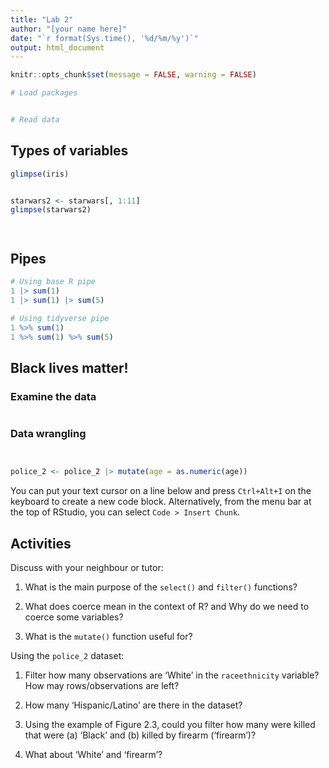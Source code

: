 ```yaml
---
title: "Lab 2"
author: "[your name here]"
date: "`r format(Sys.time(), '%d/%m/%y')`"
output: html_document
---
```


```r
knitr::opts_chunk$set(message = FALSE, warning = FALSE)
```

```r
# Load packages


# Read data

```

## Types of variables

```r
glimpse(iris)
```

```r

```

```r
starwars2 <- starwars[, 1:11]
glimpse(starwars2)
```


```r

```

```r

```

## Pipes

```r
# Using base R pipe
1 |> sum(1)
1 |> sum(1) |> sum(5)
```

```r
# Using tidyverse pipe
1 %>% sum(1)
1 %>% sum(1) %>% sum(5)
```

## Black lives matter!

### Examine the data

```r

```

### Data wrangling

```r

```


```r

```

```r
police_2 <- police_2 |> mutate(age = as.numeric(age))


```

You can put your text cursor on a line below and press `Ctrl+Alt+I` on the keyboard to create a new code block. Alternatively, from the menu bar at the top of RStudio, you can select `Code > Insert Chunk`.



## Activities

Discuss with your neighbour or tutor:

1. What is the main purpose of the `select()` and `filter()` functions?

2. What does coerce mean in the context of R? and Why do we need to coerce some variables?

3. What is the `mutate()` function useful for?

Using the `police_2` dataset:

1. Filter how many observations are ‘White’ in the `raceethnicity` variable? How may rows/observations are left?

2. How many ‘Hispanic/Latino’ are there in the dataset?

3. Using the example of Figure 2.3, could you filter how many were killed that were (a) ‘Black’ and (b) killed by firearm (‘firearm’)?

4. What about ‘White’ and ‘firearm’?